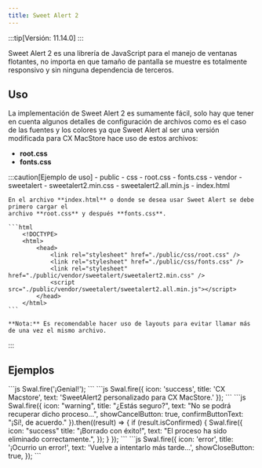 ```yaml
---
title: Sweet Alert 2
---
```



:::tip[Versión: 11.14.0]
:::

Sweet Alert 2 es una librería de JavaScript para el manejo de ventanas flotantes, no importa en que tamaño
de pantalla se muestre es totalmente responsivo y sin ninguna dependencia de terceros.

## Uso

La implementación de Sweet Alert 2 es sumamente fácil, solo hay que tener en cuenta
algunos detalles de configuración de archivos como es el caso de las fuentes y los colores ya
que Sweet Alert al ser una versión modificada para CX MacStore hace uso de estos archivos:
- **root.css**
- **fonts.css**

:::caution[Ejemplo de uso]
    <FileTree>
        - public
            - css
                - root.css
                - fonts.css
            - vendor
                - sweetalert
                    - sweetalert2.min.css
                    - sweetalert2.all.min.js
        - index.html
    </FileTree>

    En el archivo **index.html** o donde se desea usar Sweet Alert se debe primero cargar el
    archivo **root.css** y después **fonts.css**.

    ```html
        <!DOCTYPE>
        <html>
            <head>
                <link rel="stylesheet" href="./public/css/root.css" />
                <link rel="stylesheet" href="./public/css/fonts.css" />
                <link rel="stylesheet" href="./public/vendor/sweetalert/sweetalert2.min.css" />
                <script src="./public/vendor/sweetalert/sweetalert2.all.min.js"></script>
            </head>
        </html>
    ```

    **Nota:** Es recomendable hacer uso de layouts para evitar llamar más de una vez el mismo archivo.
:::

## Ejemplos

<div class="sweet-container">
    <Card title="Solo mensaje">
            <SwalBasic />
            ```js
            Swal.fire('¡Genial!');
            ```
    </Card>
    <Card title="Con icono, título y texto">
            <SwalIconTitleText />
            ```js
            Swal.fire({
                icon: 'success',
                title: 'CX Macstore',
                text: 'SweetAlert2 personalizado para CX MacStore.'
            });
            ```
    </Card>
    <Card title="Con botón de confirmación">
            <SwalConfirm />
            ```js
            Swal.fire({
                icon: "warning",
                title: "¿Estás seguro?",
                text: "No se podrá recuperar dicho proceso...",
                showCancelButton: true,
                confirmButtonText: "¡Sí!, de acuerdo."
                }).then((result) => {
                if (result.isConfirmed) {
                    Swal.fire({
                    icon: "success"    
                    title: "¡Borrado con éxito!",
                    text: "El proceso ha sido eliminado correctamente.",
                    });
                }
            });
            ```
    </Card>
    <Card title="Con botón de cierre">
            <SwalClose />
            ```js
            Swal.fire({
                icon: 'error',
                title: '¡Ocurrio un error!',
                text: 'Vuelve a intentarlo más tarde...',
                showCloseButton: true,
            });
            ```
    </Card>
</div>
